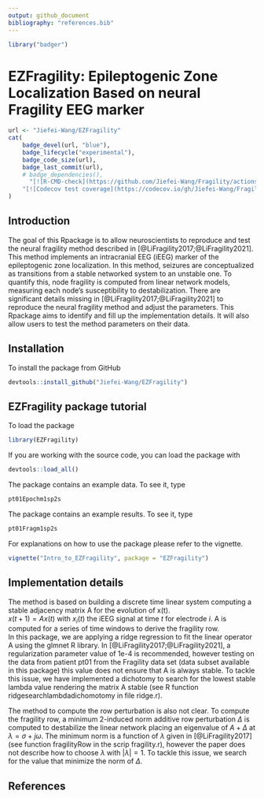 ```yaml
---
output: github_document
bibliography: "references.bib"
---
```


<!-- README.md is generated from README.Rmd. Please edit that file -->

```r
library("badger")
```

# EZFragility: Epileptogenic Zone Localization Based on neural Fragility EEG marker
```r
url <- "Jiefei-Wang/EZFragility"
cat(
	badge_devel(url, "blue"),
    badge_lifecycle("experimental"),
    badge_code_size(url),
    badge_last_commit(url),
    # badge_dependencies(),
	  "[![R-CMD-check](https://github.com/Jiefei-Wang/Fragility/actions/workflows/R-CMD-check.yaml/badge.svg)](https://github.com/Jiefei-Wang/Fragility/actions/workflows/R-CMD-check.yaml)",
    "[![Codecov test coverage](https://codecov.io/gh/Jiefei-Wang/Fragility/graph/badge.svg)](https://app.codecov.io/gh/Jiefei-Wang/Fragility)"
)


```


## Introduction

The goal of this Rpackage is to allow neuroscientists to reproduce and test the neural fragility method described in [@LiFragility2017;@LiFragility2021]. This method implements an intracranial EEG (iEEG) marker of the epileptogenic zone localization. In this method, seizures are conceptualized as transitions from a stable networked system to an unstable one. To quantify this, node fragility is computed from linear network models, measuring each node's susceptibility to destabilization. There are significant details missing in [@LiFragility2017;@LiFragility2021] to reproduce the neural fragility method and adjust the parameters. This Rpackage aims to identify and fill up the implementation details. It will also allow users to test the method parameters on their data.

## Installation
To install the package from GitHub
```r
devtools::install_github("Jiefei-Wang/EZFragility")
```

## EZFragility package tutorial

To load the package
```r
library(EZFragility)
```
If you are working with the source code, you can load the package with
```r
devtools::load_all()
```

The package contains an example data. To see it, type
```r
pt01Epochm1sp2s
```
The package contains an example results. To see it, type
```r
pt01Fragm1sp2s
```
For explanations on how to use the package please refer to the vignette.
```r
vignette("Intro_to_EZFragility", package = "EZFragility")
```

## Implementation details

The method is based on building a discrete time linear system computing a stable adjacency matrix A for the evolution of x(t).\
$x(t+1)=A x(t)$ with $x_i(t)$ the iEEG signal at time $t$ for electrode $i$. A is computed for a series of time windows to derive the fragility row.\
In this package, we are applying a ridge regression  to fit the linear operator A using the glmnet R library.
In [@LiFragility2017;@LiFragility2021],  a regularization parameter value of 1e-4 is recommended, however testing on the data from patient pt01 from the Fragility data set (data subset available in this package) this value does not ensure that A is always stable. To tackle this issue, we have implemented a dichotomy to search for the lowest stable lambda value rendering the matrix A stable (see R function ridgesearchlambdadichomotomy in file ridge.r).

The method to compute the row perturbation is also not clear. To compute the fragility row, a minimum 2-induced norm additive row perturbation $\Delta$ is
computed to destabilize the linear network placing an eigenvalue of $A+\Delta$ at $\lambda=\sigma+j\omega$. The minimum norm is a function of $\lambda$ given in [@LiFragility2017] (see function fragilityRow in the scrip fragility.r), however the paper does not describe how to choose $\lambda$ with $|\lambda|=1$. To tackle this issue, we search for the value that minimize the norm of $\Delta$.



## References
